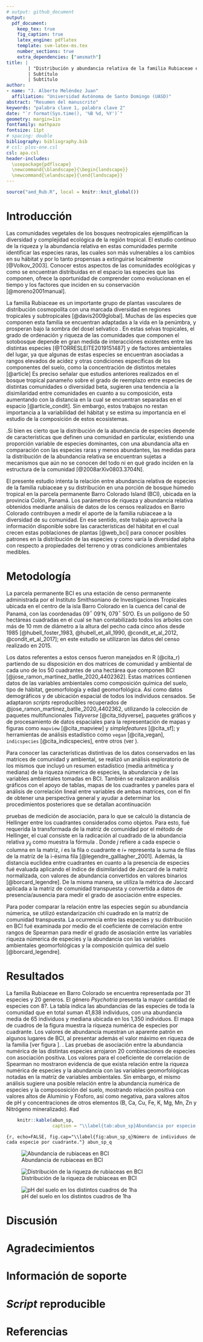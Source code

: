 ```yaml
---
# output: github_document
output: 
  pdf_document:
    keep_tex: true
    fig_caption: true
    latex_engine: pdflatex
    template: svm-latex-ms.tex
    number_sections: true
    extra_dependencies: ["amsmath"]
title: | 
        | "Distribución y abundancia relativa de la familia Rubiaceae en la parcela permanente Isla Barro Colorado"
        | Subtítulo
        | Subtítulo
author:
- name: "J. Alberto Meléndez Juan"
  affiliation: "Universidad Autónoma de Santo Domingo (UASD)"
abstract: "Resumen del manuscrito"
keywords: "palabra clave 1, palabra clave 2"
date: "`r format(Sys.time(), '%B %d, %Y')`"
geometry: margin=1in
fontfamily: mathpazo
fontsize: 11pt
# spacing: double
bibliography: bibliography.bib
# csl: plos-one.csl
csl: apa.csl
header-includes:
  \usepackage{pdflscape}
  \newcommand{\blandscape}{\begin{landscape}}
  \newcommand{\elandscape}{\end{landscape}}
---
```


```r
source("aed_Rub.R", local = knitr::knit_global())
```

# Introducción
Las comunidades vegetales de los bosques neotropicales ejemplifican la diversidad y complejidad ecológica de la región tropical. El estudio continuo de la riqueza y la abundancia relativa en estas comunidades permite identificar las especies raras, las cuales son más vulnerables a los cambios en su hábitat y por lo tanto propensas a extinguirse localmente [@Volkov_2003]. Conocer estos aspectos de las comunidades ecológicas y como se encuentran distribuidas en el espacio las especies que las componen, ofrece la oportunidad de comprender como evolucionan en el tiempo y los factores que inciden en su conservación [@moreno2001manual].

La familia Rubiaceae es un importante grupo de plantas vasculares de distribución cosmopolita con una marcada diversidad en regiones tropicales y subtropicales [@davis2009global]. Muchas de las especies que componen esta familia se encuentran adaptadas a la vida en la penúmbra, y prosperan bajo la sombra del dosel selvatico <!--neotropical, región en la cual son especialmente diversas-->. En estas selvas tropicales, el grado de ordenación y riqueza de las comunidades que componen el sotobosque depende en gran medida de interacciónes existentes entre las distintas especies [@TORRESLEITE2019151487] y de factores ambientales del lugar, ya que algunas de estas especies se encuentran asociadas a rangos elevados de acidez y otras condiciones específicas de los componentes del suelo, como la concentración de distintos metales [@article] <!-- Cuya riqueza puede ser condicionada además por factores ambientales del lugar, ya que algunas de estas especies se encuentran asociadas a rangos elevados de acides y otras condiciones específicas en los componentes del suelo, como la concentración de distintos metales [@article]. --> Es preciso señalar que estudios anteriores realizados en el bosque tropical panameño sobre el grado de reemplazo entre especies de distintas comunidades o diversidad beta, sugieren una tendencia a la disimilaridad entre comunidades en cuanto a su composición, esta aumentando con la distancia en la cual se encuentran separadas en el espacio [@article_condit]. Sin embargo, estos trabajos no restan importancia a la variabilidad del hábitat y se estima su importancia en el estudio de la composición de estos ecosistemas.

<!--Como se estructuran las comunidades ecológicas refiere al número de individuos de cada taxa que las componen[@https://doi.org/10.1111/j.1366-9516.2004.00069.x], además de su distribución en el espacio-->.Si bien es cierto que la distribución de la abundancia de especies depende de características que definen una comunidad en particular, existiendo una proporción variable de especies dominantes, con una abundancia alta en comparación con las especies raras y menos abundantes, las medidas para la distribución de la abundancia relativa se encuentran sujetas a mecanismos que aún no se conocen del todo ni en qué grado inciden en la estructura de la comunidad [@2008arXiv0803.3704N]. <!--Un acercamiento inicial de los datos de abundancia de las distintas especies de Rubiaceae en Barro Colorado \dots arrojó indicios de posibles patrones acerca de su distribución, así como diferentes grados de asociación con las variables ambientales que allí imperan..-->

<!--intro ecologia numerica, contexto, yarayarayara -->
El presente estudio intenta <!--resaltar--> la relación entre abundancia relativa de especies de la familia rubiaceae y su distribución en una porción de bosque húmedo tropical en la parcela permanente Barro Colorado Island (BCI), ubicada en la provincia Colón, Panamá. Los parámetros de riqueza y abundancia relativa obtenidos mediante análisis de datos de los censos realizados en Barro Colorado contribuyen a medir el aporte de la familia rubiaceae a la diversidad de su comunidad. En ese sentido, este trabajo aprovecha la información disponible sobre las características del hábitat en el cual crecen estas poblaciones de plantas [@web_bci] para conocer posibles patrones en la distribución de las especies y como varía la diversidad alpha con respecto a propiedades del terreno y otras condiciones ambientales medibles.

# Metodología
La parcela permanente BCI es una estación de censo permanente administrada por el Instituto Smithsoniano de Investigaciones Tropicales ubicada en el centro de la isla Barro Colorado en la cuenca del canal de Panamá, con las coordenadas 09$^\circ$&nbsp;09'N, 079$^\circ$&nbsp;50'O. Es un polígono de 50 hectáreas cuadradas en el cual se han contabilizado <!--de manera periódica--> todos los arboles con más de 10 mm de diámetro a la altura del pecho cada cinco años desde 1985 [@hubell_foster_1983, @hubell_et_all_1990, @condit_et_al_2012, @condit_et_al_2017]; en este estudio se utilizaron las datos del censo realizado en 2015<!--(dap) [@web_bci]-->.

Los datos referentes a estos censos fueron manejados en R (@cita_r) partiendo de su disposición en dos matrices de comunidad y ambiental de cada uno de los 50 cuadrantes de una hectárea que componen BCI [@jose_ramon_martinez_batlle_2020_4402362]. Estas matrices contienen datos de las variables ambientales como composición química del suelo, tipo de hábitat, geomorfología y edad geomorfológica. Así como datos demográficos y de ubicación espacial de todos los individuos censados.
Se adaptaron *scripts* reproducibles recuperados de @jose_ramon_martinez_batlle_2020_4402362, utilizando la colección de paquetes multifuncionales *Tidyverse*  [@cita_tidyverse], paquetes gráficos y de procesamiento de datos espaciales para la representación de mapas y figuras como `mapview` [@cita_mapview] y *simplefeatures* [@cita_sf]; y herramientas de análisis estadístico como `vegan` [@cita_vegan], `indicspecies` [@cita_indicspecies], entre otros (ver \ref{información suplementaria}).
\dots

Para conocer las características distintivas de los datos conservados en las matrices de comunidad y ambiental, se realizó un análisis exploratorio de los mismos que incluyó un resumen estadístico (media aritmética y mediana) de la riqueza númerica de especies, la abundancia y de las variables ambientales tomadas en BCI. También se realizaron análisis gráficos con el apoyo de tablas, mapas de los cuadrantes y paneles para el análisis de correlación lineal entre variables de ambas matrices, con el fin de obtener una perspectiva general y ayudar a determinar los procedimientos posteriores que se detallan acontinuación \dots


<!--Se utilizaron análisis multivariados utilizando los datos de composición de la comunidad para poner a prueba las hipótesis ecológicas planteadas, uno de ellos fueron--> pruebas de medición de asociación, para lo que se calculó la distancia de Hellinger entre los cuadrantes considerados como objetos. Para esto, fué requerida la transformada de la matríz de comunidad por el método de Hellinger, el cual consiste en la radicación al cuadrado de la abundancia relativa $y_{ij}$ <!--(cociente resultante de cada valor de abundancia entre la suma de los sitios)--> como muestra la fórmula \ref{eq:hell_transf}. Donde *j* refiere a cada especie o columna en la matríz, *i* es la fila o cuadrante e *i+* representa la suma de filas de la matríz de la i-ésima fila [@legendre_galllagher_2001]. Además, la distancia euclidea entre cuadrantes en cuanto a la presencia de especies fué evaluada aplicando el índice de disimilaridad de Jaccard de la matríz normalizada, con valores de abundancia convertidos en valores binarios [@borcard_legendre]. De la misma manera, se utiliza la métrica de Jaccard aplicada a la matriz de comunidad transpuesta y convertida a datos de presencia/ausencia para medir el grado de asociación entre especies.

\begin{equation} \label{eq:hell_transf}
y' = \sqrt{\frac{y_{ij}}{y_{i+}}}
\end{equation}
<!--\begin{equation} \label{eq:hell_eqn} 
x_1,x_2 = \sqrt{\sum_{j=1}^{p} \left[ \sqrt{\frac{y_{1j}}{y_{1+}}}  - \sqrt{\frac{y_{2j}}{y_{2+}}}  \right]  ^2}
\end {equation}
-->
\dots
Para poder comparar la relación entre las especies según su abundancia númerica, se utilizó estandarización chi cuadrado en la matríz de comunidad transpuesta. La ocurrencia entre las especies y su distribución en BCI fué examinada por medio de el coeficiente de correlación entre rangos de Spearman para medir el grado de asosiación entre las variables riqueza númerica de especies y la abundancia con las variables ambientales geomorfológicas y la composición química del suelo [@borcard_legendre].

# Resultados

\dots
La familia Rubiaceae en Barro Colorado se encuentra representada por 31 especies y 20 generos. El género *Psychotria* presenta la mayor cantidad de especies con 8?. La tabla \ref{tab:abun_sp} indica las abundancias de las especies de toda la comunidad que en total suman 41,838 individuos, con una abundancia media de 65 individuos y mediana ubicada en los 1,350 individuos. El mapa de cuadros de la figura \ref{fig:mapa_cuadros_riq} muestra la riqueza numérica de especies por cuadrante. Los valores de abundancia muestran un aparente patrón en algunos lugares de BCI, al presentar además el valor máximo en riqueza de la familia [ver figura \ref{fig:mapa_cuadros_abun_rubic}]. <!--El grado de asociación presente entre cuadrantes medido utilizando el indice de disimilaridad de Jaccard arrojó distintos valores para el grado de exclusividad entre sitios. Los mayores valores se encontraron en lugares más alejados entre sí, presentaban una media alta, además de valores extremos a lo largo de las observaciones en la serie-->.
Las pruebas de asociación entre la abundancia numérica de las distintas especies arrojaron 20 combinaciones de especies con asociación positiva.
Los valores para el coeficiente de correlación de Spearman no mostraron evidencia de que exista relación entre la riqueza numérica de especies y la abundancia con las variables geomorfológicas notadas en la matríz de variables ambientales. Sin embargo,  el mismo análisis sugiere una posible relación entre la abundancia numérica de especies y la compososición del suelo, mostrando relación positiva con valores altos de Aluminio y Fósforo, así como negativa, para valores altos de pH y concentraciones de otros elementos (B, Ca, Cu, Fe, K, Mg, Mn, Zn y Nitrógeno mineralizado).
#ad



```r
    knitr::kable(abun_sp,
                 caption = "\\label{tab:abun_sp}Abundancia por especie.")
```

``` {r, echo=FALSE, fig.cap="\\label{fig:abun_sp_q}Número de individuos de cada especie por cuadrante."}
abun_sp_q
```

![Abundancia de rubiaceas en BCI \label{fig:mapa_cuadros_abun_rubic}](mapa_cuadros_abun_rubic.png)


![Distribución de la riqueza de rubiaceas en BCI \label{fig:mapa_cuadros_riq}](mapa_cuadros_riq_rubic.png)



<!--La figura \ref{fig:mapa_cuadros_ph} presenta la distribución de la variable ácidez del sueloasdasdadaadadadadaddaddasdd.-->

![pH del suelo en los distintos cuadros de 1ha \label{fig:mapa_cuadros_ph}](mapa_cuadros_ph.png)

# Discusión

# Agradecimientos

# Información de soporte

\ldots

# *Script* reproducible

\ldots

# Referencias
